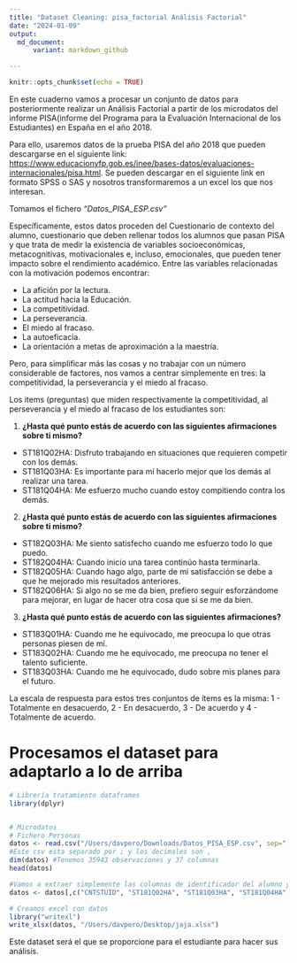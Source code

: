 ```yaml
---
title: "Dataset Cleaning: pisa_factorial Análisis Factorial"
date: "2024-01-09"
output: 
  md_document:
      variant: markdown_github

---
```


```r
knitr::opts_chunk$set(echo = TRUE)
```

En este cuaderno vamos a procesar un conjunto de datos para posteriormente realizar un Análisis Factorial a partir de los microdatos del informe PISA(informe del Programa para la Evaluación Internacional de los Estudiantes) en España en el año 2018. 



Para ello, usaremos datos de la prueba PISA del año 2018 que pueden descargarse en el siguiente link: <https://www.educacionyfp.gob.es/inee/bases-datos/evaluaciones-internacionales/pisa.html>.  Se pueden descargar en el siguiente link en formato SPSS o SAS y nosotros transformaremos a un excel los que nos interesan.

Tomamos el fichero *"Datos_PISA_ESP.csv"*






Específicamente, estos datos proceden del Cuestionario de contexto del alumno, cuestionario que deben rellenar todos los alumnos que pasan PISA y que trata de medir la existencia de variables socioeconómicas, metacognitivas, motivacionales e, incluso, emocionales, que pueden tener impacto sobre el rendimiento académico. Entre las variables relacionadas con la motivación podemos encontrar:

  -   La afición por la lectura.
  -   La actitud hacia la Educación.
  -   La competitividad.
  -   La perseverancia.
  -   El miedo al fracaso.
  -   La autoeficacia.
  -   La orientación a metas de aproximación a la maestría.
  
Pero, para simplificar más las cosas y no trabajar con un número considerable de factores, nos vamos a centrar simplemente en tres: la competitividad, la perseverancia y el miedo al fracaso.

Los items (preguntas) que miden respectivamente la competitividad, al perseverancia y el miedo al fracaso de los estudiantes son:

  1. **¿Hasta qué punto estás de acuerdo con las siguientes afirmaciones sobre ti mismo?**

  - ST181Q02HA: Disfruto trabajando en situaciones que requieren competir con los demás.
  - ST181Q03HA: Es importante para mí hacerlo mejor que los demás al realizar una tarea.
  - ST181Q04HA: Me esfuerzo mucho cuando estoy compitiendo contra los demás.


  2. **¿Hasta qué punto estás de acuerdo con las siguientes afirmaciones sobre ti mismo?**

  - ST182Q03HA: Me siento satisfecho cuando me esfuerzo todo lo que puedo.
  - ST182Q04HA: Cuando inicio una tarea continúo hasta terminarla.
  - ST182Q05HA: Cuando hago algo, parte de mi satisfacción se debe a que he mejorado mis resultados anteriores.
  - ST182Q06HA: Si algo no se me da bien, prefiero seguir esforzándome para mejorar, en lugar de hacer otra cosa que sí se me da bien.

  3. **¿Hasta qué punto estás de acuerdo con las siguientes afirmaciones?**

  - ST183Q01HA: Cuando me he equivocado, me preocupa lo que otras personas piesen de mí.
  - ST183Q02HA: Cuando me he equivocado, me preocupa no tener el talento suficiente.
  - ST183Q03HA: Cuando me he equivocado, dudo sobre mis planes para el futuro.

La escala de respuesta para estos tres conjuntos de ítems es la misma: 1 - Totalmente en desacuerdo, 2 - En desacuerdo, 3 - De acuerdo y 4 - Totalmente de acuerdo.

#  Procesamos el dataset para adaptarlo a lo de arriba


```r
# Librería tratamiento dataframes
library(dplyr)


# Microdatos
# Fichero Personas
datos <- read.csv("/Users/davpero/Downloads/Datos_PISA_ESP.csv", sep=";", dec=",")
#Este csv esta separado por ; y los decimales son ,
dim(datos) #Tenemos 35943 observaciones y 37 columnas
head(datos)

```


```r
#Vamos a extraer simplemente las columnas de identificador del alumno y las de los items que nos interesan (los que miden la competitividad, la perseverancia y el miedo al fracaso):
datos <- datos[,c("CNTSTUID", "ST181Q02HA", "ST181Q03HA", "ST181Q04HA", "ST182Q03HA", "ST182Q04HA", "ST182Q05HA", "ST182Q06HA", "ST183Q01HA", "ST183Q02HA", "ST183Q03HA")]


```




```r

# Creamos excel con datos
library("writexl")
write_xlsx(datos, "/Users/davpero/Desktop/jaja.xlsx")

```


Este dataset será el que se proporcione para el estudiante para hacer sus análisis.


